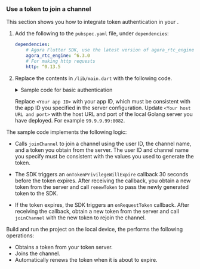<PlatformWrapper platform="flutter">

### Use a token to join a channel

This section shows you how to integrate token authentication in your <Vpl k="CLIENT" />.

1. Add the following to the `pubspec.yaml` file, under `dependencies`:

    ```yaml
    dependencies:
        # Agora Flutter SDK, use the latest version of agora_rtc_engine
        agora_rtc_engine: ^6.3.0
        # For making http requests
        http: ^0.13.5
    ```

2. Replace the contents in `/lib/main.dart` with the following code. 

    <details>
    <summary>Sample code for basic authentication</summary>
    <CodeBlock language="dart" showLineNumbers>
    {`import 'dart:convert';


    void main() => runApp(const MyApp());

    /// This widget is the root of your application.
    class MyApp extends StatefulWidget {
    /// Construct the [MyApp]
    const MyApp({Key? key}) : super(key: key);

    @override
    State<MyApp> createState() => _MyAppState();
    }

    class _MyAppState extends State<MyApp> {

    @override
    Widget build(BuildContext context) {
        return MaterialApp(
        theme: ThemeData(
            primarySwatch: Colors.blue,
        ),
        home: Scaffold(
            appBar: AppBar(
                title: const Text('APIExample'),
            ),
            body: const JoinChannelVideoToken()),
        );
    }
    }

    class JoinChannelVideoToken extends StatefulWidget {
    const JoinChannelVideoToken({Key? key}) : super(key: key);

    @override
    State<StatefulWidget> createState() => _State();
    }

    class _State extends State<JoinChannelVideoToken> {
    late final RtcEngine _engine;
    bool _isReadyPreview = false;

    bool isJoined = false, switchCamera = true, switchRender = true;
    Set<int> remoteUid = {};
    static const String appId = '<Your app ID>'; // Fill in the information from Agora console
    static const String channelId = '<Your channel name>'; // Fill in the channel name
    static const String hostUrl = '<Your host URL and port>'; // Fill in the server URL and port

    @override
    void initState() {
        super.initState();
        _initEngine();
    }

    @override
    void dispose() {
        super.dispose();
        _dispose();
    }

    Future<void> _dispose() async {
        await _engine.leaveChannel();
        await _engine.release();
    }

    Future<void> _initEngine() async {
        _engine = createAgoraRtcEngine();
        await _engine.initialize(const RtcEngineContext(
        appId: appId,
        ));

        _engine.registerEventHandler(RtcEngineEventHandler(
        onJoinChannelSuccess: (RtcConnection connection, int elapsed) {
            setState(() {
            isJoined = true;
            });
        },
        onUserJoined: (RtcConnection connection, int rUid, int elapsed) {
            setState(() {
            remoteUid.add(rUid);
            });
        },
        onUserOffline:
            (RtcConnection connection, int rUid, UserOfflineReasonType reason) {
            setState(() {
            remoteUid.removeWhere((element) => element == rUid);
            });
        },
        onLeaveChannel: (RtcConnection connection, RtcStats stats) {
            setState(() {
            isJoined = false;
            remoteUid.clear();
            });
        },
        onTokenPrivilegeWillExpire: (RtcConnection connection, String token) {
            _fetchToken(1234, channelId, 1, false);
        },
        onRequestToken: (RtcConnection connection) {
            _fetchToken(1234, channelId, 1, true);
        },
        ));

        await _engine.enableVideo();

        await _engine.startPreview();
        await _fetchToken(1234, channelId, 1, true);

        setState(() {
        _isReadyPreview = true;
        });
    }

    Future<void> _fetchToken(
        int uid,
        String channelName,
        int toeknRole,
        bool needJoinChannel,
    ) async {
        var client = http.Client();
        try {
        Map<String, String> headers = {
            'Content-type': 'application/json',
            'Accept': 'application/json',
        };

        var response = await client.post(Uri.parse(hostUrl),
            headers: headers,
            body: jsonEncode(
                {'uid': uid, 'ChannelName': channelName, 'role': toeknRole}));
        var decodedResponse = jsonDecode(utf8.decode(response.bodyBytes)) as Map;

        final token = decodedResponse['token'];
        if (needJoinChannel) {
            await _engine.joinChannel(
            token: token,
            channelId: channelName,
            uid: uid,
            options: const ChannelMediaOptions(
                channelProfile: ChannelProfileType.channelProfileLiveBroadcasting,
                clientRoleType: ClientRoleType.clientRoleBroadcaster,
            ),
            );
        } else {
            await _engine.renewToken(token);
        }
        } finally {
        client.close();
        }
    }

    @override
    Widget build(BuildContext context) {
        if (!_isReadyPreview) return Container();
        return Stack(
        children: [
            AgoraVideoView(
            controller: VideoViewController(
                rtcEngine: _engine,
                canvas: const VideoCanvas(uid: 0),
            ),
            ),
            Align(
            alignment: Alignment.topLeft,
            child: SingleChildScrollView(
                scrollDirection: Axis.horizontal,
                child: Row(
                children: List.of(remoteUid.map(
                    (e) => SizedBox(
                    width: 120,
                    height: 120,
                    child: AgoraVideoView(
                        controller: VideoViewController.remote(
                        rtcEngine: _engine,
                        canvas: VideoCanvas(uid: e),
                        connection: const RtcConnection(channelId: channelId),
                        ),
                    ),
                    ),
                )),
                ),
            ),
            )
        ],
        );
    }
    }`}
    </CodeBlock>
    </details>

    Replace `<Your app ID>` with your app ID, which must be consistent with the app ID you specified in the server configuration. Update `<Your host URL and port>` with the host URL and port of the local Golang server you have deployed. For example `99.9.9.99:8082`.

The sample code implements the following logic:

* Calls `joinChannel` to join a channel using the user ID, the channel name, and a token you obtain from the server. The user ID and channel name you specify must be consistent with the values you used to generate the token.

* The SDK triggers an `onTokenPrivilegeWillExpire` callback 30 seconds before the token expires. After receiving the callback, you obtain a new token from the server and call `renewToken` to pass the newly generated token to the SDK.

* If the token expires, the SDK triggers an `onRequestToken` callback. After receiving the callback, obtain a new token from the server and call `joinChannel` with the new token to rejoin the channel.

Build and run the project on the local device, the <Vpl k="CLIENT" /> performs the following operations:

* Obtains a token from your token server.
* Joins the channel.
* Automatically renews the token when it is about to expire. 

</PlatformWrapper>
